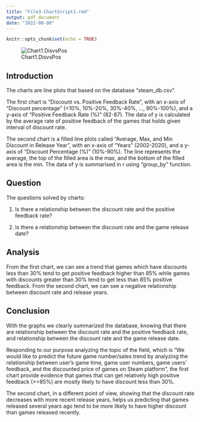 ---
title: "File3-ChartScript1.rmd"
output: pdf_document
date: "2022-08-08"
---

```{r setup, include=FALSE}
knitr::opts_chunk$set(echo = TRUE)
```

![Chart1.DisvsPos](HappyTreeFriends-201-Final-Project/Data1Char1.jpeg)

## Introduction

The charts are line plots that based on the database "steam_db.csv". 

The first chart is "Discount vs. Positive Feedback Rate", with an x-axis of "Discount percentage" (<10%, 10%-20%, 30%-40%, ..., 90%-100%), and a y-axis of "Positive Feedback Rate (%)" (82-87). The data of y is calculated by the average rate of positive feedback of the games that holds given interval of discount rate. 

The second chart is a filled line plots called "Average, Max, and Min Discount in Release Year", with an x-axis of "Years" (2002-2020), and a y-axis of "Discount Percentage (%)" (10%-90%). The line represents the average, the top of the filled area is the max, and the bottom of the filled area is the min. The data of y is summarised in r using "group_by" function.

## Question

The questions solved by charts: 

1. Is there a relationship between the discount rate and the positive feedback rate?

2. Is there a relationship between the discount rate and the game release date?

## Analysis

From the first chart, we can see a trend that games which have discounts less than 30% tend to get positive feedback higher than 85% while games with discounts greater than 30% tend to get less than 85% positive feedback. From the second chart, we can see a negative relationship between discount rate and release years.

## Conclusion

With the graphs we clearly summarized the database, knowing that there are relationship between the discount rate and the positive feedback rate, and relationship between the discount rate and the game release date. 

Responding to our purpose analyzing the topic of the field, which is "We would like to predict the future game number/sales trend by analyzing the relationship between user's game time, game user numbers, game users' feedback, and the discounted price of games on Steam platform", the first chart provide evidence that games that can get relatively high positive feedback (>=85%) are mostly likely to have discount less than 30%. 

The second chart, in a different point of view, showing that the discount rate decreases with more recent release years, helps us predicting that games released several years ago tend to be more likely to have higher discount than games released recently. 
